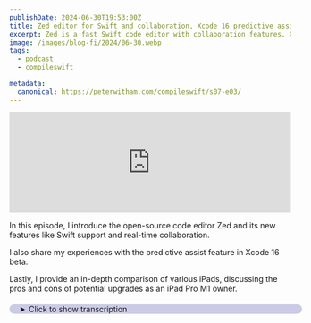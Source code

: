 ```yaml
---
publishDate: 2024-06-30T19:53:00Z
title: Zed editor for Swift and collaboration, Xcode 16 predictive assist and which iPad?
excerpt: Zed is a fast Swift code editor with collaboration features. Xcode 16 predictive assist thoughts, and which iPad?
image: /images/blog-fi/2024/06-30.webp
tags:
  - podcast
  - compileswift

metadata:
  canonical: https://peterwitham.com/compileswift/s07-e03/
---
```


<iframe width="100%" height="180" frameborder="no" scrolling="no" seamless="" src="https://share.transistor.fm/e/d335a370"></iframe>

<Player/>

In this episode, I introduce the open-source code editor Zed and its new features like Swift support and real-time collaboration.

I also share my experiences with the predictive assist feature in Xcode 16 beta.

Lastly, I provide an in-depth comparison of various iPads, discussing the pros and cons of potential upgrades as an iPad Pro M1 owner.

<CSLinks
  link1="https://zed.dev"
  link1label="Zed Code Editor"
  link2=""
  link2label=""
  link3=""
  link3label=""
  link4=""
  link4label=""
  link5=""
  link5label=""
  link6=""
  link6label=""
/>

<details>
  <summary
    style="
     margin-top: 20px;
     margin-bottom: 80px;
     padding-left: 20px;
     border-radius: 10px;
     border-width: 1px;
     border-color: rgb(255,255,255,0.2);
     width: 100%;
     background-color: rgb(0, 0, 128, 0.2);
"
  >Click to show transcription</summary>

 #### Transcription
 <cite>Peter:</cite>
 <time>00:02</time>
 <p>What's up, everybody? Welcome to another episode of the CompileSwift podcast. I'm your host, Peter Witham. You can find myself and this podcast at compileswift.com. Got a couple of things for you in this episode.</p>
 <cite>Peter:</cite>
 <time>00:13</time>
 <p>First thing we're gonna dive into here though is a tool that you may not be aware of that that will enable you to write Swift code as well as many others, but in particular, Swift code is what we care about on this podcast, and it's an application called Zed. You can find it atzed.dev. It is actually open source though, so you can download the binary or there's a GitHub link there. And you can go and download the source code, compile it yourself if you want, make changes. And the reason I'm talking about it now is, yes, it has been around a while and yes, it is lightning fast in my opinion and that opinion of many others.</p>
 <cite>Peter:</cite>
 <time>00:54</time>
 <p>But they now have support for 2 very important things. Number 1, they support the swift language. We all care about that. So why does that matter? A lot of us used to use app code by JetBrains, but they stopped working on that.</p>
 <cite>Peter:</cite>
 <time>01:08</time>
 <p>Unfortunately, real shame there. And, of course, yes, there are plenty of other code editors out there you can use. Visual Studio Code, of course, is 1 of the well known ones for working with Swift and everything else and Sublime Text and all of those. But this 1, Zed, is truly lightning fast in my opinion. Not only lightning fast to use, but it also starts up super quick as well.</p>
 <cite>Peter:</cite>
 <time>01:34</time>
 <p>Now they compare it with milliseconds compared to supply and text in Visual Studio Code. Honestly, when you're talking milliseconds, I mean, at that point, who's even gonna notice or care? For example, they say the zed starts in 58 milliseconds compared to Visual Studio Code of 97. But there are other important things with zed. Like I say, first of all, you can download the source code, change it, and compile it yourself.</p>
 <cite>Peter:</cite>
 <time>02:00</time>
 <p>Always a huge win for us developers. Right? But on top of that, not only do you have all the in performance, but, of course, you know, it's got AI like so many other things now. It has all of the usual tools that you would expect, integrated terminal. There's a VIM mode, themes, a whole bunch of settings you can set and everything else.</p>
 <cite>Peter:</cite>
 <time>02:19</time>
 <p>But the other really important factor here is you may be aware of some other applications, 1 of which is called multi, which is now closing down that essentially allowed you to do pair programming in real time. Now, give you an example here. A lot of time on my live streams, when I'm really screwing up my code, yes, that does happen. I know. There's folks wanna help me out other than screaming into the chat room.</p>
 <cite>Peter:</cite>
 <time>02:45</time>
 <p>Totally understand that. We used to use a tool called Multi where essentially can do just that. Multiple people can edit a file at the same time, which is great, except they're closing down. Now Zed has that built in and we tried it out and it is fantastic. The way it works is through GitHub.</p>
 <cite>Peter:</cite>
 <time>03:06</time>
 <p>Right? So you have your project. You sign in to GitHub in in zed, and then you can invite other peoples to work on your code. And you can see other people working in your code in real time and it just works. That's the important thing here.</p>
 <cite>Peter:</cite>
 <time>03:21</time>
 <p>So that's why I'm mentioning it here. 2 key important things. Number 1, it's now got swift support and number 2, it's got this support that works very well for for multiple users on the same files working on the project and all those kind of things without having to do commits and checkouts and branches and all of that kind of stuff. So again, if you wanna check that out, I'll put a link in the show notes, zed.dev. You can actually check out my compiled dev live streams and you'll see us using it on there.</p>
 <cite>Peter:</cite>
 <time>03:51</time>
 <p>You can go to twitch.tvforward/compiledev and you'll see us using it. So wanted to mention very excited now that this super fast editor has the ability to do all of these things as well. Next up, I wanted to talk about the predictive assist in xcode 16 beta. I've been using, the beta 1 and the beta 2, and I have to say this has really been impressing me. I think I've mentioned it before, but I do want to talk about it.</p>
 <cite>Peter:</cite>
 <time>04:17</time>
 <p>I have found that it has done a really good job at analyzing my code or what it thinks I'm about to write and making suggestions and filling them in. I'm going to give you a really simple example here. Now I'm working on an application at the moment and I needed a timer, essentially a stopwatch. I just needed to go from 0 and start counting up. And as soon as I put in let my timer of type timer equal, the predictive assist kicked in and filled in all the necessary code for me.</p>
 <cite>Peter:</cite>
 <time>04:49</time>
 <p>So I just hit tab and line after line, it created the timer, it created all the hookups it needed. At 1 point, it made an interface example for me, and it just worked. And, yeah, okay. That's a very simple example, but it's doing a great job at helping us do these things that we do every day that you don't necessarily remember all the code for, all the syntax. Right?</p>
 <cite>Peter:</cite>
 <time>05:15</time>
 <p>And so it's turning out to be a very useful tool. Now, this has me really excited to see how the swift assist works when that comes along hopefully in 1 of the future betas, But if you've not tried out any of the Xcode betas yet, Xcode 16 beta 2 as of this podcast recording, I think it might be worth your time and giving it a go. It is worth mentioning though that you will need to be on the Sequoia, the Mac OS Sequoia beta as well to take advantage of this. I don't think you're gonna find this feature will work in Sonoma and I don't believe Apple has a plan to put it in support in there for Sonoma either. So you will need to be running Sequoia for that.</p>
 <cite>Peter:</cite>
 <time>05:59</time>
 <p>Maybe create yourself a separate container put that in there take advantage of that at the same time. But this has been a a really good time saver for me and a really good 1 for just jogging the memory on some of that syntax or and also learning from syntax that I was not aware of. So just a little tip out there for, you know, developers of all levels, these AI tools are there to help and assist us And if you think about it that way rather than what some people say replacing us, you're gonna find that they're gonna really speed up a lot of those mundane things that we do in code all the time. Hey, folks. If you like what you're hearing in this podcast and you wanna help this podcast to continue going forward and having great guests and great conversations, I invite you to become a Patreon supporter.</p>
 <cite>Peter:</cite>
 <time>06:45</time>
 <p>You can go to patreon.comforward/compileswift where you will get ad free versions of the podcast along with other content. The last topic I want to bring up in this episode is my adventures with comparing all the iPads. So we're gonna dive into some numbers here. So try and keep up, but I think this is actually starting to be a common problem for a lot of folks. And I thought I should talk about this and and maybe try and help some folks out.</p>
 <cite>Peter:</cite>
 <time>07:12</time>
 <p>So I have the iPad Pro. I've got the m 1 version, and I absolutely love it. You know, it's got the XDR screen, which is absolutely phenomenal. Now I thought to myself, okay. Let's look at all of these new iPads and compare what would my upgrade route be if I was gonna do this.</p>
 <cite>Peter:</cite>
 <time>07:31</time>
 <p>So I started off with the iPad Air, which everybody is raving about. And, yeah, it's a fantastic machine. It's got the m 2 chip so technically a better chip than my m 1. And everything else about it is fantastic. It supports the new pencil and and all of these things.</p>
 <cite>Peter:</cite>
 <time>07:49</time>
 <p>But, it doesn't have the screen that my iPad Pro has. And so, funny enough, it turned out when I compared it with the iPad Air, M1 iPad Pro in my opinion is better because I of all the things the m 1 to the m 2, yeah, okay, it's faster but you're not really gonna notice it too much I don't think on a daily driver, But, what I would notice is losing the XDR screen on my iPad Pro. The iPad Air, of course, has a really nice screen but it's not the XDR version. And even comparing the screen on my current M1 iPad Pro with the new iPad Pro, there's still not a phenomenal amount of difference there as far as maybe a bit of brightness. So it was really interesting that the iPad Air got crossed off the list pretty quickly, which is a real shame.</p>
 <cite>Peter:</cite>
 <time>08:43</time>
 <p>And because when you compare it financially, think about it this way. I've got the iPad Pro, the M1, with the keyboard and the pencil, and my pencil is the version 2 pencil. The advantage of getting an upgrade to an Air is I can continue to use that pencil and that keyboard cover with the iPad Air. I cannot use either of those that I have currently with the new iPad Pro, which in my mind is just crazy and I feel like it's just a money grab, but, hey, that's my opinion. So that was the advantage of looking at the iPad Air, but it turns out if you've had an XDR screen and then you go back to 1 of these other ones, you just notice it.</p>
 <cite>Peter:</cite>
 <time>09:28</time>
 <p>And it's not to say either of them are bad, but it the XDR screen is so phenomenally good. There's, like, you know what? My current iPad Pro is better than that. Moving on to comparing apples to apples, pardon the pun, the m 4 iPad Pro compared to my M1 iPad Pro. Yes.</p>
 <cite>Peter:</cite>
 <time>09:47</time>
 <p>Obviously, the M4 version is significantly better. No no question there. And I should have added that if you want Thunderbolt support on the port, you're gonna have to go with the Pro. Right? You can't use the iPad Air for that.</p>
 <cite>Peter:</cite>
 <time>10:02</time>
 <p>So that is something else I would have been losing. But, you know, yes, comparing the 2 directly, of course, the new version is better in many ways. You know, you got the faster chip and so on, but you still got that beautiful screen and everything else. However, the gotcha here is like I just said. Right?</p>
 <cite>Peter:</cite>
 <time>10:21</time>
 <p>It's not a simple case and others have commented, you can't use your existing accessories, meaning the keyboard cover and the pencil, which I use all the time. So in reality, what it means is, yeah, I can trade in my current M1 iPad Pro and get the new 1, but to be where I'm at now, I also have to pay out for a new cover and I also have to pay out for the new pencil. And as much as I would love to have the the the hover support for the new pencil, I think that's real attractive to me as a as an artist as well and seeing that. I've got to replace all of those as well. So you're suddenly not talking about just switching out the iPad, you're talking about switching out all the accessories that go with it.</p>
 <cite>Peter:</cite>
 <time>11:07</time>
 <p>And the irony here is, by the time you do all of that, you're really looking at the price of essentially getting saying, hey, you know what? I could replace my M1 MacBook Pro for about the same price and get a lot more for my money on that. And I think it's interesting that Apple is really, in my opinion, messing this up for consumers and confusing us because when you look at it now, it's okay. Well, you've introduced so many options at this point that it's almost too confusing for for for regular folks. Right?</p>
 <cite>Peter:</cite>
 <time>11:44</time>
 <p>I'm just talking about regular consumers now. And we've said this before about back in the day. Okay. I know where this is going. Back in the day, an iPhone was how much space do you want, what color.</p>
 <cite>Peter:</cite>
 <time>11:56</time>
 <p>An iPad was how much space do you want. And and, of course, the max. But now there's so many options that I feel like Tim's desire to meet every price point has essentially hurt the simplicity of what everyone used to love about buying Apple stuff. I don't wanna be changing out all of my accessories every couple of years, which is where that's coming down to as well. And I think that it's gonna start to hurt their bottom line even more as people realize, wait, I can't keep shelling out 1, 000 of dollars every year for an iPhone and an I pad.</p>
 <cite>Peter:</cite>
 <time>12:33</time>
 <p>Right? Or every couple of years. I don't mind doing it every 3 or 4 years. But it's it's just getting to be a bit, oh, really? I gotta get a new this and that to go with it now?</p>
 <cite>Peter:</cite>
 <time>12:46</time>
 <p>So at the end of the day, when I looked at it all, the iPad Air, not an option, which is really unfortunate. The iPad Pro the new iPad Pro is the most sensible thing if you are a current iPad Pro owner, but be ready to shell out an awful lot of money depending on where you're currently at as far as what accessories you have. And that was my take on it, so I really don't know. You combine that with, like I say, iPad OS 18, which is gonna be great, but it's still not as as great as the hardware, I guess, in my opinion, is what I would say there. Be very interested to hear everybody's thoughts about this.</p>
 <cite>Peter:</cite>
 <time>13:29</time>
 <p>Reach out to me. Right? CompileSwift on on all the networks. Love to hear what you you think about that. With that folks, just wanted to share those thoughts this week of everything that I've been going through.</p>
 <cite>Peter:</cite>
 <time>13:40</time>
 <p>I might talk a little bit about swift data coming up soon. I've been doing a lot of work with that lately as well. So that's it folks. I hope you have a great 1 and I'll speak to you in the next episode.</p>
</details>
